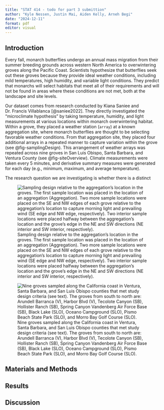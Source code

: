 ```yaml
---
title: "STAT 414 - todo for part 3 submittion"
author: "Kyle Nessen, Justin Mai, Aiden Kelly, Arneh Begi"
date: "2024-12-11"
format: pdf
editor: visual
---
```


## Introduction

Every fall, monarch butterflies undergo an annual mass migration from their summer breeding grounds across western North America to overwintering groves along the Pacific Coast. Scientists hypothesize that butterflies seek out these groves because they provide ideal weather conditions, including mild temperatures, high humidity, and variable light conditions. They predict that monarchs will select habitats that meet all of their requirements and will not be found in areas where these conditions are not met, both at the landscape and site levels.

Our dataset comes from research conducted by Kiana Saniee and Dr. Francis Villablanca [@saniee2022]. They directly investigated the "microclimate hypothesis" by taking temperature, humidity, and light measurements at various locations within monarch overwintering habitat. Within a grove, they placed a weather station (`array`) at a known aggregation site, where monarch butterflies are thought to be selecting favorable weather conditions. From that aggregation site, they placed four additional arrays in a repeated manner to capture variation within the grove (see @fig-samplingDesign). This arrangement of weather arrays was repeated across nine groves in San Luis Obispo, Santa Barbara, and Ventura County (see @fig-siteOverview). Climate measurements were taken every 5 minutes, and derivative summary measures were generated for each day (e.g., minimum, maximum, and average temperature).

The research question we are investigating is whether there is a distinct

![Sampling design relative to the aggregation’s location in the groves. The first sample location was placed in the location of an aggregation (Aggregation). Two more sample locations were placed on the SE and NW edges of each grove relative to the aggregation’s location to capture morning light and prevailing wind (SE edge and NW edge, respectively). Two interior sample locations were placed halfway between the aggregation’s location and the grove’s edge in the NE and SW directions (NE interior and SW interior, respectively).](images/clipboard-521945598.png){#fig-samplingDesign fig-align="center"}

![Nine groves sampled along the California coast in Ventura, Santa Barbara, and San Luis Obispo counties that met study design criteria (see text). The groves from south to north are: Arundell Barranca (V), Harbor Blvd (V), Tecolote Canyon (SB), Hollister Ranch (SB), Spring Canyon Vandenberg Air Force Base (SB), Black Lake (SLO), Oceano Campground (SLO), Pismo Beach State Park (SLO), and Morro Bay Golf Course (SLO).](images/clipboard-4044369441.png){#fig-siteOverview}

## Materials and Methods

## Results

## Discussion
